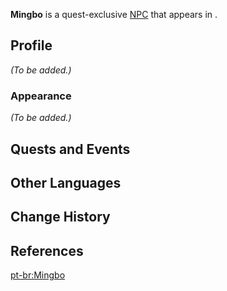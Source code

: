 {{Meta
<!--Remove this template after adding the missing info-->
|missing_NPC_profile  = yes
}}
{{Character Infobox
|type             = Quest NPC
|image            = NPC Mingbo.png
|region           = Liyue
|location         = Liyue
|affiliation      = Ministry of Civil Affairs
|title            = 
|voiceEN          = 
|voiceCN          = 
|voiceJP          = 
}}
'''Mingbo''' is a quest-exclusive [[NPC]] that appears in {{Quest|Calculated Gambit}}.

==Profile==
<!-- Detailed story/lore information goes here. -->
''(To be added.)''

===Appearance===
<!-- Keep appearance section short and concise. Limit to 2 paragraphs with 3-4 sentences each. -->
''(To be added.)''

==Quests and Events==
{{Quests and Events}}

==Other Languages==
{{Other Languages
|default_hidden = 1
|en      = Mingbo
|zhs     = 明博
|zhs_rm  = Míngbó
|zht     = 明博
|zht_rm  = Míngbó
|ja      = 明博
|ja_rm   = Meihaku<ref>{{Ref/Quest|Seven-Star Selection|note=Japanese Voice-Over}}</ref>
|ko      = {{tt|명|明}}보
|es      = Mingbo
|fr      = Mingbo
|ru      = Мин Бо
|th      = Mingbo
|vi      = Mingbo
|de      = Mingbo
|id      = Mingbo
|pt      = Mingbo
|tr      = Mingbo
|it      = Mingbo
}}

==Change History==
{{Change History|2.7}}

==References==
{{Reflist}}

[[pt-br:Mingbo]]
